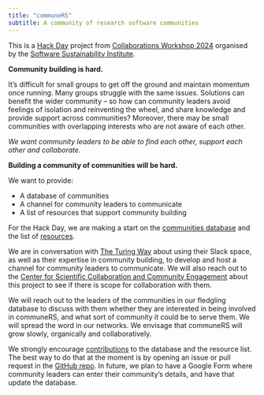 ```yaml
---
title: "communeRS"
subtitle: A community of research software communities 
---
```


This is a [Hack Day](https://www.software.ac.uk/cw24-hack-day) project from [Collaborations Workshop 2024](https://www.software.ac.uk/workshop/collaborations-workshop-2024-cw24) organised by the [Software Sustainability Institute](https://www.software.ac.uk).

**Community building is hard.**

It’s difficult for small groups to get off the ground and maintain momentum once running. 
Many groups struggle with the same issues. 
Solutions can benefit the wider community -- so how can community leaders avoid feelings of isolation and reinventing the wheel, and share knowledge and provide support across communities? Moreover, there may be small communities with overlapping interests who are not aware of each other. 

*We want community leaders to be able to find each other, support each other and collaborate.*

**Building a community of communities will be hard.**

We want to provide:

- A database of communities 
- A channel for community leaders to communicate
- A list of resources that support community building

For the Hack Day, we are making a start on the [communities database](communities.qmd) and the list of [resources](resources.qmd).

We are in conversation with [The Turing Way](https://book.the-turing-way.org) about using their Slack space, as well as their expertise in community building, to develop and host a channel for community leaders to communicate. We will also reach out to the [Center for Scientific Collaboration and Community Engagement](https://www.cscce.org) about this project to see if there is scope for collaboration with them.

We will reach out to the leaders of the communities in our fledgling database to discuss with them whether they are interested in being involved in communeRS, and what sort of community it could be to serve them. We will spread the word in our networks. We envisage that communeRS will grow slowly, organically and collaboratively.

We strongly encourage [contributions](CONTRIBUTING.md) to the database and the resource list. The best way to do that at the moment is by opening an issue or pull request in the [GitHub repo](https://github.com/EllaKaye/communers). In future, we plan to have a Google Form where community leaders can enter their community's details, and have that update the database.
